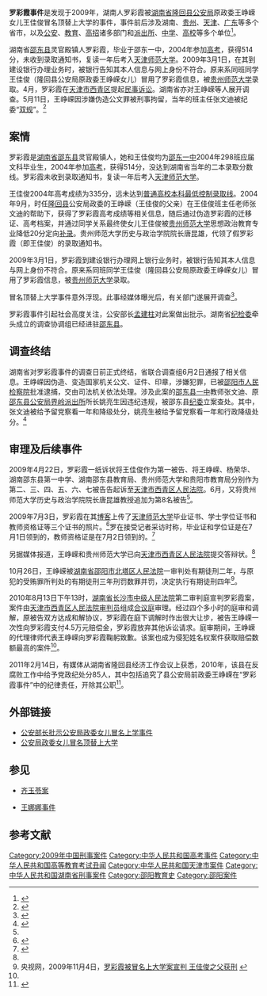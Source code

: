 '''罗彩霞事件'''是发现于2009年，湖南人罗彩霞被[[湖南省|湖南省]][[隆回县|隆回县]][[公安机关|公安局]]原政委王峥嵘女儿王佳俊冒名顶替上大学的事件，事件前后涉及湖南、[[贵州省|贵州]]、[[天津市|天津]]、[[广东省|广东]]等多个省市，以及[[公安机关|公安]]、[[教育|教育]]、[[高招|高招]]诸多部门和[[派出所|派出所]]、[[中学|中学]]、[[高等教育|高校]]等多个单位<ref>{{Cite web |url=http://news.sina.com.cn/c/2009-05-11/032015601733s.shtml |title=公安部长批示公安局政委女儿冒名上学事件 |access-date=2009-05-11 |archive-date=2019-06-14 |archive-url=https://web.archive.org/web/20190614105730/http://news.sina.com.cn/c/2009-05-11/032015601733s.shtml |dead-url=no }}</ref>。

湖南省[[邵东县|邵东县]]灵官殿镇人罗彩霞，毕业于邵东一中，2004年参加[[高考|高考]]，获得514分，未收到录取通知书，复读一年后考入[[天津师范大学|天津师范大学]]。2009年3月1日，在其到建设银行办理业务时，被银行告知其本人信息与网上身份不符合。原来系同班同学王佳俊（隆回县公安局原政委王峥嵘女儿）冒用了罗彩霞信息，被[[贵州师范大学|贵州师范大学]]录取。4月，罗彩霞在[[天津市|天津市]][[西青区|西青区]]提起[[民事诉讼|民事诉讼]]。湖南省亦对王峥嵘等人展开调查。5月11日，王峥嵘因涉嫌伪造公文罪被刑事拘留，当年的班主任张文迪被纪委“[[双规|双规]]”。<ref>{{Cite web |url=http://www.chinanews.com.cn/gn/news/2009/05-11/1686524.shtml |title=冒名顶替上学续:王峥嵘被刑拘 原班主任被"双规" |access-date=2009-05-12 |archive-date=2010-06-10 |archive-url=https://web.archive.org/web/20100610225345/http://www.chinanews.com.cn/gn/news/2009/05-11/1686524.shtml |dead-url=no }}</ref>
== 案情 ==
罗彩霞是[[湖南省|湖南省]][[邵东县|邵东县]]灵官殿镇人，她和王佳俊均为[[邵东一中|邵东一中]]2004年298班应届文科毕业生，2004年参加[[高考|高考]]，获得514分，没达到湖南省当年的二本录取分数线。罗彩霞未收到录取通知书，复读一年后考入[[天津师范大学|天津师范大学]]。

王佳俊2004年高考成绩为335分，远未达到[[普通高等学校招生全国统一考试|普通高校本科最低控制录取线]]。2004年9月，时任[[隆回县|隆回县]]公安局政委的王峥嵘（王佳俊的父亲）在王佳俊班主任老师张文迪的帮助下，获得了罗彩霞高考成绩等相关信息，随后通过伪造罗彩霞的迁移证、高考档案，并通过同学关系最终使女儿王佳俊被[[贵州师范大学|贵州师范大学]]思想政治教育专业降低20分定向[[补录|补录]]。贵州师范大学历史与政治学院院长唐昆雄，代领了假罗彩霞（即王佳俊）的录取通知书。

2009年3月1日，罗彩霞到建设银行办理网上银行业务时，被银行告知其本人信息与网上身份不符合。原来系同班同学王佳俊（隆回县公安局原政委王峥嵘女儿）冒用了罗彩霞信息，被[[贵州师范大学|贵州师范大学]]录取。

冒名顶替上大学事件意外浮现。此事经媒体曝光后，有关部门遂展开调查<ref name="ce">{{cite web | language =zh-hans | publisher =中国教育和科研计算机网 | title ="罗彩霞案"尘埃落定 王峥嵘赔偿罗彩霞4.5万元 | url =http://www.edu.cn/zong_he_news_465/20100813/t20100813_508603.shtml | author =朱虹 | date =2010年8月13日 | accessdate =2010年8月13日 }}{{Dead link|date=2019年5月 |bot=InternetArchiveBot |fix-attempted=yes }}</ref>。

罗彩霞事件引起社会高度关注，公安部长[[孟建柱|孟建柱]]对此案做出批示。湖南省[[纪检委|纪检委]]牵头成立的调查协调组已经进驻[[邵东县|邵东县]]。

== 调查终结 ==

湖南省对罗彩霞事件的调查日前正式终结，省联合调查组6月2日通报了相关信息。王峥嵘因伪造、变造国家机关公文、证件、印章，涉嫌犯罪，已被[[邵阳市人民检察院|邵阳市人民检察院]]批准逮捕，交由司法机关依法处理。涉及此案的[[邵东县一中|邵东县一中]]教师张文迪、原[[邵东县|邵东县]][[公安局|公安局]][[界岭|界岭]][[派出所|派出所]]所长姚亮生因违纪违规，被邵东县[[纪委|纪委]]立案查处。其中，张文迪被给予留党察看一年和降级处分，姚亮生被给予留党察看一年和行政降级处分。<ref>{{Cite web |url=http://news.xinhuanet.com/local/2009-06/02/content_11476037.htm |title=罗彩霞事件调查终结 3名涉案人员被查处 |access-date=2009-06-04 |archive-date=2009-06-05 |archive-url=https://web.archive.org/web/20090605162939/http://news.xinhuanet.com/local/2009-06/02/content_11476037.htm |dead-url=no }}</ref>

== 审理及后续事件 ==
2009年4月22日，罗彩霞一纸诉状将王佳俊作为第一被告、将王峥嵘、杨荣华、湖南邵东县第一中学、湖南邵东县教育局、贵州师范大学和贵阳市教育局分别作为第二、三、四、五、六、七被告告起诉至[[天津市西青区人民法院|天津市西青区人民法院]]。6月，又将贵州师范大学历史与政治学院院长唐昆雄教授追加为第8名被告<ref name="ce"/>。

2009年7月3日，罗彩霞在其[[博客|博客]]上传了[[天津师范大学|天津师范大学]]毕业证书、学士学位证书和教师资格证等三个证书的照片。<ref>{{cite web  | language =zh-hans  | publisher =罗彩霞新浪博客  | title =一路顺风  | url =http://blog.sina.com.cn/s/blog_6003a12a0100e60n.html  | author =罗彩霞  | date =2009-07-03  | accessdate =2009-07-08  | archive-date =2016-03-04  | archive-url =https://web.archive.org/web/20160304084518/http://blog.sina.com.cn/s/blog_6003a12a0100e60n.html  | dead-url =no  }}</ref>罗在接受记者采访时称，毕业证和学位证是在7月1日领到的，教师资格证是在7月2日领到的。<ref name="sina">{{cite web  | language =zh-hans  | publisher =新浪网  | title =官员女儿冒名上大学续：被顶替者顺利毕业  | url =http://news.sina.com.cn/s/2009-07-08/111118178940.shtml  | author =  | date =2009-07-08  | accessdate =2009-07-08  | archive-date =2016-03-04  | archive-url =https://web.archive.org/web/20160304122252/http://news.sina.com.cn/s/2009-07-08/111118178940.shtml  | dead-url =no  }}</ref>

另据媒体报道，王峥嵘和贵州师范大学已向[[天津市西青区人民法院|天津市西青区人民法院]]提交答辩状。<ref name="sina"/>

10月26日，王峥嵘被[[湖南省邵阳市北塔区人民法院|湖南省邵阳市北塔区人民法院]]一审判处有期徒刑二年，与原犯的受贿罪所判处的有期徒刑三年刑罚数罪并罚，决定执行有期徒刑四年<ref>央视网，2009年11月4日，[http://news.cctv.com/society/20091104/103961.shtml 罗彩霞被冒名上大学案宣判 王佳俊之父获刑] {{Wayback|url=http://news.cctv.com/society/20091104/103961.shtml |date=20160305014237 }}</ref>。

2010年8月13日下午13时，[[湖南省长沙市中级人民法院|湖南省长沙市中级人民法院]]第二审判庭宣判罗彩霞案，案件由[[天津市西青区人民法院|天津市西青区人民法院]][[审判员|审判员]]组成[[合议庭|合议庭]]审理。经过四个多小时的庭审和调解，原被告双方达成和解协议，罗彩霞在庭下调解时作出很大让步，被告王峥嵘一次性向罗彩霞支付4.5万元赔偿金，罗彩霞放弃其他诉讼请求。庭审期间，王峥嵘的代理律师代表王峥嵘向罗彩霞鞠躬致歉。该案也成为侵犯姓名权案件获取赔偿数额最高的案件<ref name="ce"/>。

2011年2月14日，有媒体从湖南省隆回县经济工作会议上获悉，2010年，该县在反腐败工作中给予党政纪处分85人，其中包括追究了县公安局前政委王峥嵘在“罗彩霞事件”中的纪律责任，开除其公职<ref>{{cite web|author=杨贵新 郑荣华|title=湖南隆回：苍蝇老虎一齐打  党政纪处分85人|url=http://fanfu.people.com.cn/GB/64378/13926396.html|publisher=中国共产党新闻网|accessdate=2011-02-16|archive-url=https://web.archive.org/web/20160304051317/http://fanfu.people.com.cn/GB/64378/13926396.html|archive-date=2016-03-04|dead-url=yes}}</ref>。

== 外部链接 ==
*[http://news.sina.com.cn/c/2009-05-11/032015601733s.shtml 公安部长批示公安局政委女儿冒名上学事件] {{Wayback|url=http://news.sina.com.cn/c/2009-05-11/032015601733s.shtml |date=20190614105730 }}
*[http://news.sina.com.cn/s/p/2009-05-05/062517745519.shtml 公安局政委女儿冒名顶替上大学] {{Wayback|url=http://news.sina.com.cn/s/p/2009-05-05/062517745519.shtml |date=20210213172114 }}
== 参见 ==

*[[齐玉苓案|齐玉苓案]]

*[[王娜娜事件|王娜娜事件]]

==参考文献==
<div class="references-small">
<references />
</div>

[[Category:2009年中国刑事案件|Category:2009年中国刑事案件]]
[[Category:中华人民共和国高考事件|Category:中华人民共和国高考事件]]
[[Category:中华人民共和国高等教育考试丑闻|Category:中华人民共和国高等教育考试丑闻]]
[[Category:中华人民共和国天津市案件|Category:中华人民共和国天津市案件]]
[[Category:中华人民共和国湖南省刑事案件|Category:中华人民共和国湖南省刑事案件]]
[[Category:邵阳教育史|Category:邵阳教育史]]
[[Category:邵阳案件|Category:邵阳案件]]